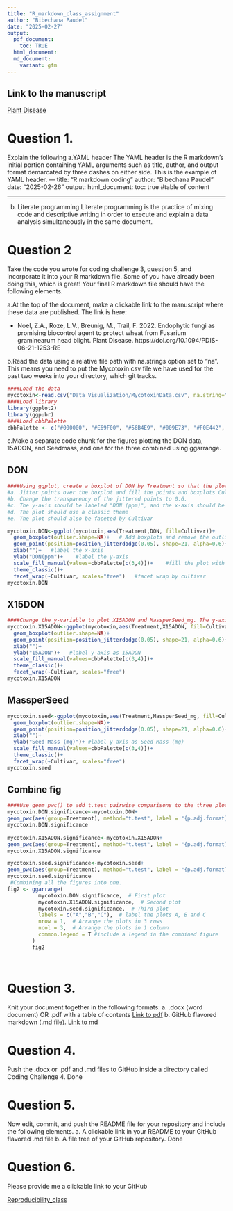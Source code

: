 ```yaml
---
title: "R_markdown_class_assignment"
author: "Bibechana Paudel"
date: "2025-02-27"
output: 
  pdf_document:
    toc: TRUE
  html_document:
  md_document:
    variant: gfm
---
```



## Link to the manuscript 
[Plant Disease](https://doi.org/10.1094/PDIS-06-21-1253-RE)

# Question 1.
Explain the following
a.YAML header
The YAML header is the R markdown's initial portion containing YAML arguments such as title, author, and output format demarcated by three dashes on either side. 
 This is the example of YAML header.
---
 title: "R markdown coding"
 author: "Bibechana Paudel"
 date: "2025-02-26"
 output:
 html_document:
 toc: true   #table of content
   
---

 b.	Literate programming
 Literate programming is the practice of mixing code and descriptive writing in order to execute and explain a data analysis simultaneously in the same document.

# Question 2
Take the code you wrote for coding challenge 3, question 5, and incorporate it into your R markdown file. Some of you have already been doing this, which is great! Your final R markdown file should have the following elements.

a.At the top of the document, make a clickable link to the manuscript where these data are published. The link is here: 

- Noel, Z.A., Roze, L.V., Breunig, M., Trail, F. 2022. Endophytic fungi as promising biocontrol agent to protect wheat from Fusarium graminearum head blight. Plant Disease. https://doi.org/10.1094/PDIS-06-21-1253-RE
 
b.Read the data using a relative file path with na.strings option set to “na”. This means you need to put the Mycotoxin.csv file we have used for the past two weeks into your directory, which git tracks. 


```r
####Load the data
mycotoxin<-read.csv("Data_Visualization/MycotoxinData.csv", na.string="na")
####Load library
library(ggplot2)
library(ggpubr)
####Load cbbPalette
cbbPalette <- c("#000000", "#E69F00", "#56B4E9", "#009E73", "#F0E442", "#0072B2", "#D55E00", "#CC79A7")
```
c.Make a separate code chunk for the figures plotting the DON data, 15ADON, and Seedmass, and one for the three combined using ggarrange. 

## DON

```r
####Using ggplot, create a boxplot of DON by Treatment so that the plot looks like the image below.
#a.	Jitter points over the boxplot and fill the points and boxplots Cultivar with two colors from the cbbPallete introduced last week. 
#b.	Change the transparency of the jittered points to 0.6. 
#c.	The y-axis should be labeled "DON (ppm)", and the x-axis should be left blank. 
#d.	The plot should use a classic theme
#e.	The plot should also be faceted by Cultivar

mycotoxin.DON<-ggplot(mycotoxin,aes(Treatment,DON, fill=Cultivar))+
  geom_boxplot(outlier.shape=NA)+   # Add boxplots and remove the outlier shape that are missing. 
  geom_point(position=position_jitterdodge(0.05), shape=21, alpha=0.6)+    ## Add jittered points to show individual data points, avoiding overlap and increase the transparency
  xlab("")+   #label the x-axis
  ylab("DON(ppm")+    #label the y-axis
  scale_fill_manual(values=cbbPalette[c(3,4)])+    #fill the plot with colourblind friendly palette
  theme_classic()+    
  facet_wrap(~Cultivar, scales="free")   #facet wrap by cultivar
mycotoxin.DON
```



## X15DON

```r
####Change the y-variable to plot X15ADON and MassperSeed_mg. The y-axis label should now be “15ADON” and “Seed Mass (mg)”. Save plots made in questions 1 and 3 into three separate R objects.
mycotoxin.X15ADON<-ggplot(mycotoxin,aes(Treatment,X15ADON, fill=Cultivar))+    #define asthetics x-axis as Treatment and y-axis as X15ADON
  geom_boxplot(outlier.shape=NA)+
  geom_point(position=position_jitterdodge(0.05), shape=21, alpha=0.6)+
  xlab("")+
  ylab("15ADON")+   #label y-axis as 15ADON
  scale_fill_manual(values=cbbPalette[c(3,4)])+
  theme_classic()+
  facet_wrap(~Cultivar, scales="free")
mycotoxin.X15ADON
```

## MassperSeed
```r
mycotoxin.seed<-ggplot(mycotoxin,aes(Treatment,MassperSeed_mg, fill=Cultivar))+    #define asthetics x-axis as Treatment and y-axis as MassperSeed_mg
  geom_boxplot(outlier.shape=NA)+
  geom_point(position=position_jitterdodge(0.05), shape=21, alpha=0.6)+
  xlab("")+
  ylab("Seed Mass (mg)")+ #label y axis as Seed Mass (mg)
  scale_fill_manual(values=cbbPalette[c(3,4)])+
  theme_classic()+
  facet_wrap(~Cultivar, scales="free")
mycotoxin.seed
```




## Combine fig
```r
####Use geom_pwc() to add t.test pairwise comparisons to the three plots made above. Save each plot as a new R object, and combine them again with ggarange as you did in question 4. 
mycotoxin.DON.significance<-mycotoxin.DON+
geom_pwc(aes(group=Treatment), method="t.test", label = "{p.adj.format}{p.adj.signif}", hide.ns=T)    #do the pairwise t.test,display the significance by p value and *
mycotoxin.DON.significance
        
mycotoxin.X15ADON.significance<-mycotoxin.X15ADON+
geom_pwc(aes(group=Treatment), method="t.test", label = "{p.adj.format}{p.adj.signif}", hide.ns=T)
mycotoxin.X15ADON.significance 

mycotoxin.seed.significance<-mycotoxin.seed+
geom_pwc(aes(group=Treatment), method="t.test", label = "{p.adj.format}{p.adj.signif}", hide.ns=T)
mycotoxin.seed.significance 
 #Combining all the figures into one.        
fig2 <- ggarrange(
          mycotoxin.DON.significance,  # First plot
          mycotoxin.X15ADON.significance,  # Second plot
          mycotoxin.seed.significance,  # Third plot
          labels = c("A","B","C"),  # label the plots A, B and C
          nrow = 1,  # Arrange the plots in 3 rows
          ncol = 3,  # Arrange the plots in 1 column
          common.legend = T #include a legend in the combined figure
        )
        fig2
        
        
```

# Question 3.
Knit your document together in the following formats: 
a.	.docx (word document) OR .pdf with a table of contents
[Link to pdf](Coding Challenge 4/R_markdown_class_assignment.pdf)
b.	GitHub flavored markdown (.md file). 
[Link to md](Coding Challenge 4/ R_markdown_class_assignment.md)

# Question 4.
Push the .docx or .pdf and .md files to GitHub inside a directory called Coding Challenge 4. 
Done

# Question 5.	
Now edit, commit, and push the README file for your repository and include the following elements.
a.	A clickable link in your README to your GitHub flavored .md file
b.	A file tree of your GitHub repository. 
Done

# Question 6.
Please provide me a clickable link to your GitHub

[Reproducibility_class](https://github.com/BibechanaPaudel/Reproducibility-class.git)

